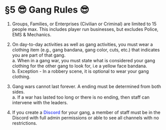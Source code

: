 # §5 😎 Gang Rules 😎

1. Groups, Families, or Enterprises (Civilian or Criminal) are limited to 15 people max. This includes player run businesses, but excludes Police, EMS & Mechanics. 

2. On day-to-day activities as well as gang activities, you must wear a clothing item (e.g., gang bandana, gang color, cuts, etc.) that indicates you are part of that gang.\
a. When in a gang war, you must state what is considered your gang clothing for the other gang to look for, i.e a yellow face bandana.\
b. Exception - In a robbery scene, it is optional to wear your gang clothing.

3. Gang wars cannot last forever. A ending must be determined from both sides.\
a. If a war has lasted too long or there is no ending, then staff can intervene with the leaders.

4. If you create a <font color="#5661F5"> **Discord** </font> for your gang, a member of staff must be in the Discord with full admin permissions or able to see all channels with no restrictions. 